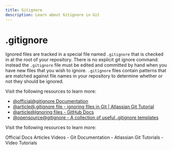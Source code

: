 ```yaml
---
title: Gitignore
description: Learn about Gitignore in Git
---
```


# .gitignore

Ignored files are tracked in a special file named `.gitignore` that is checked in at the root of your repository. There is no explicit git ignore command: instead the `.gitignore` file must be edited and committed by hand when you have new files that you wish to ignore. `.gitignore` files contain patterns that are matched against file names in your repository to determine whether or not they should be ignored.

Visit the following resources to learn more:

- [@official@gitignore Documentation](https://git-scm.com/docs/gitignore)
- [@article@.gitignore file - ignoring files in Git | Atlassian Git Tutorial](https://www.atlassian.com/git/tutorials/saving-changes/gitignore)
- [@article@Ignoring files - GitHub Docs](https://docs.github.com/en/get-started/getting-started-with-git/ignoring-files)
- [@opensource@gitignore - A collection of useful .gitignore templates](https://github.com/github/gitignore)

Visit the following resources to learn more:

<Tabs defaultValue="official">
<TabsList>
<TabsTrigger value="official">Official Docs</TabsTrigger>
<TabsTrigger value="article">Articles</TabsTrigger>
<TabsTrigger value="video">Videos</TabsTrigger>
</TabsList>

<TabsContent value="official">
- <Link href="https://git-scm.com/docs">Git Documentation</Link>
</TabsContent>
<TabsContent value="article">
- <Link href="https://www.atlassian.com/git/tutorials">Atlassian Git Tutorials</Link>
</TabsContent>
<TabsContent value="video">
- <Link href="https://www.youtube.com/results?search_query=git+gitignore+tutorial">Video Tutorials</Link>
</TabsContent>
</Tabs>

<Outlet path="5-github/basics/gitignore" />
